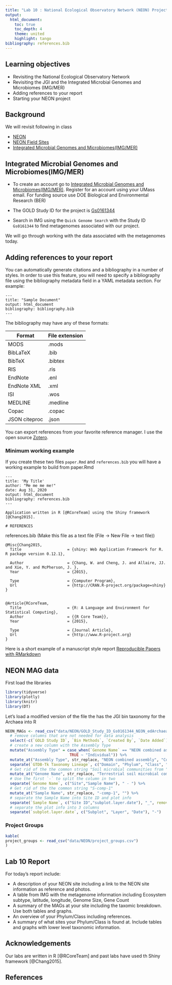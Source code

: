 ```yaml
---
title: "Lab 10 : National Ecological Observatory Network (NEON) Projects"
output:
  html_document:
    toc: true
    toc_depth: 4
    theme: united
    highlight: tango
bibliography: references.bib
---
```


## Learning objectives

* Revisiting the National Ecological Observatory Network 
* Revisiting the JGI and the Integrated Microbial Genomes and Microbiomes (IMG/MER)
* Adding references to your report
* Starting your NEON project

## Background

We will revisit following in class

* [NEON](https://www.neonscience.org/)
* [NEON Field Sites](https://www.neonscience.org/field-sites)
* [Integrated Microbial Genomes and Microbiomes(IMG/MER)](https://img.jgi.doe.gov/cgi-bin/mer/main.cgi)

## Integrated Microbial Genomes and Microbiomes(IMG/MER)

* To create an account go to [Integrated Microbial Genomes and Microbiomes(IMG/MER)](https://img.jgi.doe.gov/cgi-bin/mer/main.cgi). Register for an account using your UMass email. For funding source use DOE Biological and Environmental Research (BER)

* The GOLD Study ID for the project is [Gs0161344](https://gold.jgi.doe.gov/study?id=Gs0161344)

* Search in IMG using the `Quick Genome Search` with the Study ID `Gs0161344` to find metagenomes associated with our project. 

We will go through working with the data associated with the metagenomes today.


## Adding references to your report

You can automatically generate citations and a bibliography in a number of styles. In order to use this feature, you will need to specify a bibliography file using the bibliography metadata field in a YAML metadata section. For example:

```
---
title: "Sample Document"
output: html_document
bibliography: bibliography.bib
---
```
The bibliography may have any of these formats:

Format    |File extension
----------|--------------
MODS |.mods
BibLaTeX|.bib
BibTeX|.bibtex
RIS|.ris
EndNote|.enl
EndNote XML|.xml
ISI|.wos
|MEDLINE|.medline
|Copac|.copac
|JSON citeproc|.json

You can export references from your favorite reference manager. I use the open source [Zotero](www.zotero.org).

### Minimum working example

If you create these two files `paper.Rmd` and `references.bib` you will have a working example to build from
paper.Rmd

```
---
title: 'My Title'
author: "Me me me me!"
date: Aug 31, 2020
output: html_document
bibliography: references.bib
---

Application written in R [@RCoreTeam] using the Shiny framework [@Chang2015].

# REFERENCES
```

references.bib (Make this file as a text file (File -> New File -> text file))

```
@Misc{Chang2015,
  Title                    = {shiny: Web Application Framework for R. R package version 0.12.1},

  Author                   = {Chang, W. and Cheng, J. and Allaire, JJ. and Xie, Y. and McPherson, J. },
  Year                     = {2015},

  Type                     = {Computer Program},
  Url                      = {http://CRAN.R-project.org/package=shiny}
}


@Article{RCoreTeam,
  Title                    = {R: A Language and Environment for Statistical Computing},
  Author                   = {{R Core Team}},
  Year                     = {2015},

  Type                     = {Journal Article},
  Url                      = {http://www.R-project.org}
}
```

Here is a short example of a manuscript style report [Reproducible Papers with RMarkdown](https://nceas.github.io/oss-lessons/reproducible-papers-with-rmd/reproducible-papers-with-rmd.html)


## NEON MAG data

First load the libraries

```r
library(tidyverse)
library(plotly)
library(knitr)
library(DT)
```

Let's load a modified version of the file the has the JGI bin taxonomy for the Archaea into R

```r
NEON_MAGs <- read_csv("data/NEON/GOLD_Study_ID_Gs0161344_NEON_edArchaea.csv") %>% 
  # remove columns that are not needed for data analysis
  select(-c(`GOLD Study ID`, `Bin Methods`, `Created By`, `Date Added`)) %>% 
  # create a new column with the Assembly Type
  mutate("Assembly Type" = case_when(`Genome Name` == "NEON combined assembly" ~ `Genome Name`,
                            TRUE ~ "Individual")) %>% 
  mutate_at("Assembly Type", str_replace, "NEON combined assembly", "Combined") %>% 
  separate(`GTDB-Tk Taxonomy Lineage`, c("Domain", "Phylum", "Class", "Order", "Family", "Genus"), "; ", remove = FALSE) %>% 
  # Get rid of the the common string "Soil microbial communities from "
  mutate_at("Genome Name", str_replace, "Terrestrial soil microbial communities from ", "") %>% 
  # Use the first `-` to split the column in two
  separate(`Genome Name`, c("Site","Sample Name"), " - ") %>% 
  # Get rid of the the common string "S-comp-1"
  mutate_at("Sample Name", str_replace, "-comp-1", "") %>%
  # separate the Sample Name into Site ID and plot info
  separate(`Sample Name`, c("Site ID","subplot.layer.date"), "_", remove = FALSE,) %>% 
  # separate the plot info into 3 columns
  separate(`subplot.layer.date`, c("Subplot", "Layer", "Date"), "-") 
```


### Project Groups


```r
kable(
project_groups <- read_csv("data/NEON/project_groups.csv") 
)
```

## Lab 10 Report

For today's report include:

* A description of your NEON site including a link to the NEON site information as reference and photos.
* A table from IMG with the metagenome information including Ecosystem subtype, latitude, longitude, Genome Size, Gene Count
* A summary of the MAGs at your site including the taxomic breakdown. Use both tables and graphs.
* An overview of your Phylum/Class including references.
* A summary of what sites your Phylum/Class is found at. Include tables and graphs with lower level taxonomic information.


## Acknowledgements

Our labs are written in R [@RCoreTeam] and past labs have used th Shiny framework [@Chang2015].

## References
